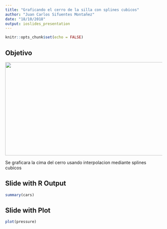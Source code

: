 ```yaml
---
title: "Graficando el cerro de la silla con splines cubicos"
author: "Juan Carlos Sifuentes Montañez"
date: "18/10/2018"
output: ioslides_presentation
---
```


```r
knitr::opts_chunk$set(echo = FALSE)
```

## Objetivo
<p align="center">
  <img src="/Users/juc1987/prog/progr/archivos/Cerro.jpg" width="750px" height="300px"/>
</p>

Se graficara la cima del cerro usando interpolacion mediante splines cubicos

## Slide with R Output

```r
summary(cars)
```

## Slide with Plot

```r
plot(pressure)
```

